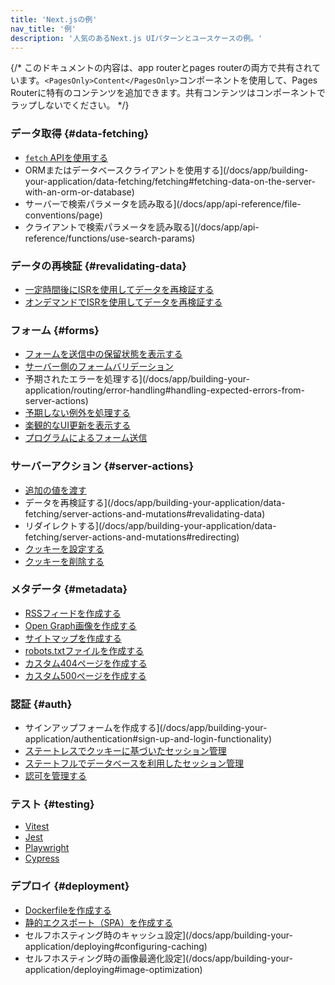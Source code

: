 ```yaml
---
title: 'Next.jsの例'
nav_title: '例'
description: '人気のあるNext.js UIパターンとユースケースの例。'
---
```


{/* このドキュメントの内容は、app routerとpages routerの両方で共有されています。`<PagesOnly>Content</PagesOnly>`コンポーネントを使用して、Pages Routerに特有のコンテンツを追加できます。共有コンテンツはコンポーネントでラップしないでください。 */}

### データ取得 {#data-fetching}

- [`fetch` APIを使用する](/docs/app/building-your-application/data-fetching/fetching#fetching-data-on-the-server-with-the-fetch-api)
- ORMまたはデータベースクライアントを使用する](/docs/app/building-your-application/data-fetching/fetching#fetching-data-on-the-server-with-an-orm-or-database)
- サーバーで検索パラメータを読み取る](/docs/app/api-reference/file-conventions/page)
- クライアントで検索パラメータを読み取る](/docs/app/api-reference/functions/use-search-params)

### データの再検証 {#revalidating-data}

- [一定時間後にISRを使用してデータを再検証する](/docs/app/building-your-application/data-fetching/incremental-static-regeneration#time-based-revalidation)
- [オンデマンドでISRを使用してデータを再検証する](/docs/app/building-your-application/data-fetching/incremental-static-regeneration#on-demand-revalidation-with-revalidatepath)

### フォーム {#forms}

- [フォームを送信中の保留状態を表示する](/docs/app/building-your-application/data-fetching/server-actions-and-mutations#pending-states)
- [サーバー側のフォームバリデーション](/docs/app/building-your-application/data-fetching/server-actions-and-mutations#server-side-form-validation)
- 予期されたエラーを処理する](/docs/app/building-your-application/routing/error-handling#handling-expected-errors-from-server-actions)
- [予期しない例外を処理する](/docs/app/building-your-application/routing/error-handling#uncaught-exceptions)
- [楽観的なUI更新を表示する](/docs/app/building-your-application/data-fetching/server-actions-and-mutations#optimistic-updates)
- [プログラムによるフォーム送信](/docs/app/building-your-application/data-fetching/server-actions-and-mutations#programmatic-form-submission)

### サーバーアクション {#server-actions}

- [追加の値を渡す](/docs/app/building-your-application/data-fetching/server-actions-and-mutations#passing-additional-arguments)
- データを再検証する](/docs/app/building-your-application/data-fetching/server-actions-and-mutations#revalidating-data)
- リダイレクトする](/docs/app/building-your-application/data-fetching/server-actions-and-mutations#redirecting)
- [クッキーを設定する](/docs/app/api-reference/functions/cookies#methods)
- [クッキーを削除する](/docs/app/api-reference/functions/cookies#deleting-cookies)

### メタデータ {#metadata}

- [RSSフィードを作成する](/docs/app/building-your-application/routing/route-handlers#non-ui-responses)
- [Open Graph画像を作成する](/docs/app/api-reference/file-conventions/metadata/opengraph-image)
- [サイトマップを作成する](/docs/app/api-reference/file-conventions/metadata/sitemap)
- [robots.txtファイルを作成する](/docs/app/api-reference/file-conventions/metadata/robots)
- [カスタム404ページを作成する](/docs/app/api-reference/file-conventions/not-found)
- [カスタム500ページを作成する](/docs/app/api-reference/file-conventions/error)

### 認証 {#auth}

- サインアップフォームを作成する](/docs/app/building-your-application/authentication#sign-up-and-login-functionality)
- [ステートレスでクッキーに基づいたセッション管理](/docs/app/building-your-application/authentication#stateless-sessions)
- [ステートフルでデータベースを利用したセッション管理](/docs/app/building-your-application/authentication#database-sessions)
- [認可を管理する](/docs/app/building-your-application/authentication#authorization)

### テスト {#testing}

- [Vitest](/docs/app/building-your-application/testing/vitest)
- [Jest](/docs/app/building-your-application/testing/jest)
- [Playwright](/docs/app/building-your-application/testing/playwright)
- [Cypress](/docs/app/building-your-application/testing/cypress)

### デプロイ {#deployment}

- [Dockerfileを作成する](/docs/app/building-your-application/deploying#docker-image)
- [静的エクスポート（SPA）を作成する](/docs/app/building-your-application/deploying/static-exports)
- セルフホスティング時のキャッシュ設定](/docs/app/building-your-application/deploying#configuring-caching)
- セルフホスティング時の画像最適化設定](/docs/app/building-your-application/deploying#image-optimization)